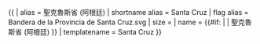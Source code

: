 {{ {{{1<noinclude>|country showdata</noinclude>}}}
| alias = 聖克魯斯省 (阿根廷)
| shortname alias = Santa Cruz
| flag alias = Bandera de la Provincia de Santa Cruz.svg
| size = {{{size|}}}
| name = {{#if: {{{name|}}} | {{{name|}}} | 聖克魯斯省 (阿根廷) }}
<noinclude>
| templatename = Santa Cruz
</noinclude>
}}<noinclude>
</noinclude>